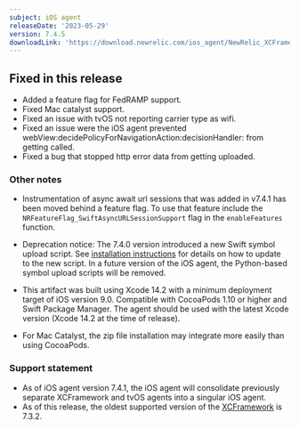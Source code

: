 ```yaml
---
subject: iOS agent
releaseDate: '2023-05-29'
version: 7.4.5
downloadLink: 'https://download.newrelic.com/ios_agent/NewRelic_XCFramework_Agent_7.4.5.zip'
---
```


## Fixed in this release

* Added a feature flag for FedRAMP support.
* Fixed Mac catalyst support.
* Fixed an issue with tvOS not reporting carrier type as wifi.
* Fixed an issue were the iOS agent prevented webView:decidePolicyForNavigationAction:decisionHandler: from getting called.
* Fixed a bug that stopped http error data from getting uploaded.

### Other notes
* Instrumentation of async await url sessions that was added in v7.4.1 has been moved behind a feature flag. To use that feature include the `NRFeatureFlag_SwiftAsyncURLSessionSupport` flag in the `enableFeatures` function.

* Deprecation notice: The 7.4.0 version introduced a new Swift symbol upload script. See [installation instructions](/docs/mobile-monitoring/new-relic-mobile-ios/installation/spm-installation#configure-using-swift-package-manager) for details on how to update to the new script. In a future version of the iOS agent, the Python-based symbol upload scripts will be removed.
* This artifact was built using Xcode 14.2 with a minimum deployment target of iOS version 9.0. Compatible with CocoaPods 1.10 or higher and Swift Package Manager. The agent should be used with the latest Xcode version (Xcode 14.2 at the time of release).
* For Mac Catalyst, the zip file installation may integrate more easily than using CocoaPods.

### Support statement

* As of iOS agent version 7.4.1, the iOS agent will consolidate previously separate XCFramework and tvOS agents into a singular iOS agent. 
* As of this release, the oldest supported version of the [XCFramework](/docs/release-notes/mobile-release-notes/xcframework-release-notes/xcframework-agent-732) is 7.3.2.

